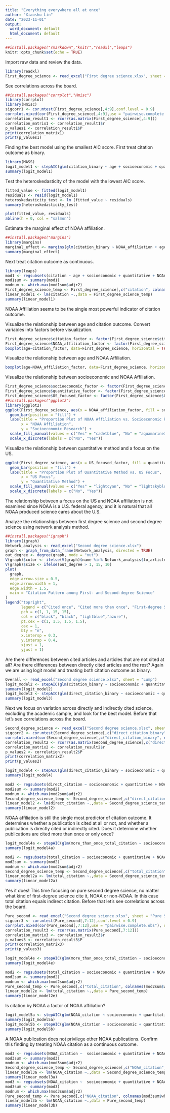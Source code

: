 ---
title: "Everything everywhere all at once"
author: "Xiaoshu Lin"
date: "2023-11-01"
output:
  word_document: default
  html_document: default
---

```{r setup, include=FALSE}
##install.packages("rmarkdown","knitr","readxl","leaps")
knitr::opts_chunk$set(echo = TRUE)
```

Import raw data and review the data.

```{r}
library(readxl)
First_degree_science <- read_excel("First degree science.xlsx", sheet = "Cleaning")
```

See correlations across the board. 
```{r}
##install.packages("corrplot","Hmisc")
library(corrplot)
library(Hmisc)
sigcorr1 <- cor.mtest(First_degree_science[,4:9],conf.level = 0.9)
corrplot.mixed(cor(First_degree_science[,4:9],use = "pairwise.complete.obs"), upper = "ellipse", tl.col = "black", number.cex = .7, tl.pos = "lt", tl.cex=.7, p.mat = sigcorr1$p, sig.level = .1)
correlation_result1 <- rcorr(as.matrix(First_degree_science[,4:9]))
correlation_matrix1 <- correlation_result1$r
p_values1 <- correlation_result1$P
print(correlation_matrix1)
print(p_values1)
```

Finding the best model using the smallest AIC score. First treat citation outcome as binary. 

```{r}
library(MASS)
logit_model1 <- stepAIC(glm(citation_binary ~ age + socioeconomic + quantitative + NOAA_affiliation + US_focused, data = First_degree_science, family = binomial), direction = "both", trace = FALSE)
summary(logit_model1)
```

Test the heteroskedasticity of the model with the lowest AIC score.

```{r}
fitted_value <- fitted(logit_model1)
residuals <- resid(logit_model1)
heteroskedasticity_test <- lm (fitted_value ~ residuals)
summary(heteroskedasticity_test)
```

```{r}
plot(fitted_value, residuals)
abline(h = 0, col = "salmon")
```

Estimate the marginal effect of NOAA affiliation.

```{r}
##install.packages("margins")
library(margins)
marginal_effect <- margins(glm(citation_binary ~ NOAA_affiliation + age, data = First_degree_science, family = "binomial"), type = "response")
summary(marginal_effect)
```



Next treat citation outcome as continuous.

```{r}
library(leaps)
mod1 <- regsubsets(citation ~ age + socioeconomic + quantitative + NOAA_affiliation + US_focused, data = First_degree_science)
mod1sum <- summary(mod1)
modnum <- which.max(mod1sum$adjr2)
First_degree_science_temp <- First_degree_science[,c("citation", colnames(mod1sum$which)[mod1sum$which[modnum,] == "TRUE"][-1])]
linear_model1 <- lm(citation ~.,data = First_degree_science_temp)
summary(linear_model1)
```

NOAA Affiliation seems to be the single most powerful indicator of citation outcome. 

Visualize the relationship between age and citation outcome. Convert variables into factors before visualization.

```{r}
First_degree_science$citation_factor <- factor(First_degree_science$citation_binary,levels = c(0, 1), labels = c("No", "Yes"))
First_degree_science$NOAA_affiliation_factor <- factor(First_degree_science$NOAA_affiliation,levels = c(0, 1), labels = c("No", "Yes"))
boxplot(age~citation_factor, data=First_degree_science, horizontal = TRUE, main = "Box Plot of Age vs. Citation",  xlab = "Age", ylab = "Citation", col=c("seagreen","paleturquoise4"))
```

Visualize the relationship between age and NOAA Affiliation.

```{r}
boxplot(age~NOAA_affiliation_factor, data=First_degree_science, horizontal = TRUE, main = "Box Plot of Age vs. NOAA Affiliation",  xlab = "Age", ylab = "NOAA Affiliation", col=c("skyblue","steelblue"))
```

Visualize the relationship between socioeconomic and NOAA Affiliation.

```{r}
First_degree_science$socioeconomic_factor <- factor(First_degree_science$socioeconomic,levels = c(0, 1), labels = c("No", "Yes"))
First_degree_science$quantitative_factor <- factor(First_degree_science$quantitative,levels = c(0, 1), labels = c("No", "Yes"))
First_degree_science$US_focused_factor <- factor(First_degree_science$US_focused,levels = c(0, 1), labels = c("No", "Yes"))
##install.packages("ggplot2")
library(ggplot2)
ggplot(First_degree_science, aes(x = NOAA_affiliation_factor, fill = socioeconomic_factor)) +
  geom_bar(position = "fill") +
  labs(title = "Proportion Plot of NOAA Affiliation vs. Socioeconomic Research",
       x = "NOAA Affiliation",
       y = "Socioeconomic Research") +
  scale_fill_manual(values = c("Yes" = "cadetblue", "No" = "aquamarine3"))+
  scale_x_discrete(labels = c("No", "Yes"))
```

Visualize the relationship between quantitative method and a focus on the US.

```{r}
ggplot(First_degree_science, aes(x = US_focused_factor, fill = quantitative_factor)) +
  geom_bar(position = "fill") +
  labs(title = "Proportion Plot of Quantitative Method vs. US Focus",
       x = "US Focus",
       y = "Quantitative Method") +
  scale_fill_manual(values = c("Yes" = "lightcyan", "No" = "lightskyblue2"))+
  scale_x_discrete(labels = c("No", "Yes"))
```
The relationship between a focus on the US and NOAA affiliation is not examined since NOAA is a U.S. federal agency, and it is natural that all NOAA produced science cares about the U.S.

Analyze the relationships between first degree science and second degree science using network analysis method.

```{r}
##install.packages("igraph")
library(igraph)
Network_analysis <- read_excel("Second degree science.xlsx")
graph <- graph_from_data_frame(Network_analysis, directed = TRUE)
out_degree <- degree(graph, mode = "out")
V(graph)$color <- ifelse(V(graph)$name %in% Network_analysis$to_article, "lightblue","azure" )
V(graph)$size <- ifelse(out_degree > 1, 15, 10)
plot(
  graph,
  edge.arrow.size = 0.5,
  edge.arrow.width = 1,
  edge.width = 1.5,
  main = "Citation Pattern among First- and Second-degree Science"
)
legend("topright",
       legend = c("Cited once", "Cited more than once", "First-degree Science", "Second-degree Science"),
       pch = c(1, 1, 15, 15),  
       col = c("black", "black", "lightblue","azure"), 
       pt.cex = c(1, 1.5, 1.5, 1.5), 
       cex = 1, 
       bty = "n",
       x.intersp = 0.3, 
       y.intersp = 0.4, 
       xjust = 1,  
       yjust = 1)  
```

Are there differences between cited articles and articles that are not cited at all? Are there differences between directly cited articles and the rest? Again we are using logit model and treating both citation outcome as binary.

```{r}
Overall <- read_excel("Second degree science.xlsx", sheet = "Lump")
logit_model2 <- stepAIC(glm(citation_binary ~ socioeconomic + quantitative + NOAA_affiliation + US_focused, data = Overall, family = binomial), direction = "both", trace = FALSE)
summary(logit_model2)
logit_model3 <- stepAIC(glm(direct_citation_binary ~ socioeconomic + quantitative + NOAA_affiliation + US_focused, data = Overall, family = binomial), direction = "both", trace = FALSE)
summary(logit_model3)
```

Next we focus on variation across directly and indirectly cited science, excluding the academic sample, and look for the best model. Before that let's see correlations across the board.

```{r}
Second_degree_science <- read_excel("Second degree science.xlsx", sheet = "Cleaning")
sigcorr2 <- cor.mtest(Second_degree_science[,c("direct_citation_binary", names(Second_degree_science)[7:12])],conf.level = 0.9)
corrplot.mixed(cor(Second_degree_science[,c("direct_citation_binary", names(Second_degree_science)[7:12])],use = "pairwise.complete.obs"), upper = "ellipse", tl.col = "black", number.cex = .7, tl.pos = "lt", tl.cex=.7, p.mat = sigcorr2$p, sig.level = .1)
correlation_result2 <- rcorr(as.matrix(Second_degree_science[,c("direct_citation_binary", names(Second_degree_science)[7:12])]))
correlation_matrix2 <- correlation_result2$r
p_values2 <- correlation_result2$P
print(correlation_matrix2)
print(p_values2)
```


```{r}
logit_model4 <- stepAIC(glm(direct_citation_binary ~ socioeconomic + quantitative + NOAA_affiliation + US_focused, data = Second_degree_science, family = binomial), direction = "both", trace = FALSE)
summary(logit_model4)
```

```{r}
mod2 <- regsubsets(direct_citation ~ socioeconomic + quantitative + NOAA_affiliation + US_focused, data = Second_degree_science)
mod2sum <- summary(mod2)
modnum <- which.max(mod2sum$adjr2)
Second_degree_science_temp <- Second_degree_science[,c("direct_citation", colnames(mod2sum$which)[mod2sum$which[modnum,] == "TRUE"][-1])]
linear_model2 <- lm(direct_citation ~.,data = Second_degree_science_temp)
summary(linear_model2)
```

NOAA affiliation is still the single most predictor of citation outcome. It determines whether a publication is cited at all or not, and whether a publication is directly cited or indirectly cited. Does it determine whether publications are cited more than once or only once? 

```{r}
logit_model4a <- stepAIC(glm(more_than_once_total_citation ~ socioeconomic + quantitative + NOAA_affiliation + US_focused, data = Second_degree_science, family = binomial), direction = "both", trace = FALSE)
summary(logit_model4a)
```

```{r}
mod2 <- regsubsets(total_citation ~ socioeconomic + quantitative + NOAA_affiliation + US_focused, data = Second_degree_science)
mod2sum <- summary(mod2)
modnum <- which.max(mod2sum$adjr2)
Second_degree_science_temp <- Second_degree_science[,c("total_citation", colnames(mod2sum$which)[mod2sum$which[modnum,] == "TRUE"][-1])]
linear_model2a <- lm(total_citation ~.,data = Second_degree_science_temp)
summary(linear_model2a)
```

Yes it does! This time focusing on pure second degree science, no matter what kind of first-degree science cite it, NOAA or non-NOAA. In this case total citation equals indirect citation. Before that let's see correlations across the board.

```{r}
Pure_second <- read_excel("Second degree science.xlsx", sheet = "Pure Second Degree Science")
sigcorr3 <- cor.mtest(Pure_second[,7:12],conf.level = 0.9)
corrplot.mixed(cor(Pure_second[,7:12],use = "pairwise.complete.obs"), upper = "ellipse", tl.col = "black", number.cex = .7, tl.pos = "lt", tl.cex=.7, p.mat = sigcorr3$p, sig.level = .1)
correlation_result3 <- rcorr(as.matrix(Pure_second[,7:12]))
correlation_matrix3 <- correlation_result3$r
p_values3 <- correlation_result3$P
print(correlation_matrix3)
print(p_values3)
```

```{r}
logit_model4e <- stepAIC(glm(more_than_once_total_citation ~ socioeconomic + quantitative + NOAA_affiliation + US_focused, data = Pure_second, family = binomial), direction = "both", trace = FALSE)
summary(logit_model4e)
```

```{r}
mod2 <- regsubsets(total_citation ~ socioeconomic + quantitative + NOAA_affiliation + US_focused, data = Pure_second)
mod2sum <- summary(mod2)
modnum <- which.max(mod2sum$adjr2)
Pure_second_temp <- Pure_second[,c("total_citation", colnames(mod2sum$which)[mod2sum$which[modnum,] == "TRUE"][-1])]
linear_model2e <- lm(total_citation ~.,data = Pure_second_temp)
summary(linear_model2e)
```

Is citation by NOAA a factor of NOAA affiliation? 

```{r}
logit_model5a <- stepAIC(glm(NOAA_citation ~ socioeconomic + quantitative + NOAA_affiliation + US_focused, data = Second_degree_science, family = binomial), direction = "both", trace = FALSE)
summary(logit_model5a)
logit_model5b <- stepAIC(glm(NOAA_citation ~ socioeconomic + quantitative + NOAA_affiliation + US_focused, data = Pure_second, family = binomial), direction = "both", trace = FALSE)
summary(logit_model5b)
```

A NOAA publication does not privilege other NOAA publications. Confirm this finding by treating NOAA citation as a continuous outcome.


```{r}
mod3 <- regsubsets(NOAA_citation ~  socioeconomic + quantitative + NOAA_affiliation + US_focused, data = Second_degree_science)
mod3sum <- summary(mod3)
modnum <- which.max(mod3sum$adjr2)
Second_degree_science_temp <- Second_degree_science[,c("NOAA_citation", colnames(mod3sum$which)[mod3sum$which[modnum,] == "TRUE"][-1])]
linear_model3a <- lm(NOAA_citation ~.,data = Second_degree_science_temp)
summary(linear_model3a)
mod3 <- regsubsets(NOAA_citation ~  socioeconomic + quantitative + NOAA_affiliation + US_focused, data = Pure_second)
mod3sum <- summary(mod3)
modnum <- which.max(mod3sum$adjr2)
Pure_second_temp <- Pure_second[,c("NOAA_citation", colnames(mod3sum$which)[mod3sum$which[modnum,] == "TRUE"][-1])]
linear_model3b <- lm(NOAA_citation ~.,data = Pure_second_temp)
summary(linear_model3b)
```











